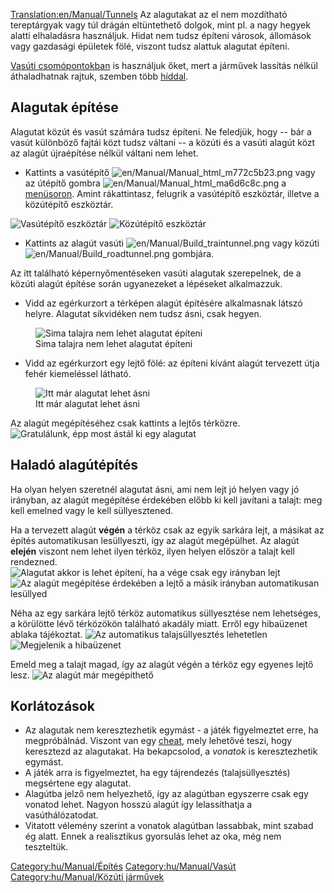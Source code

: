 [[Translation:en/Manual/Tunnels]]
{{hu/Manual/Tutorial/Oktatás}}
Az alagutakat az el nem mozdítható tereptárgyak vagy túl drágán eltüntethető dolgok, mint pl. a nagy hegyek alatti elhaladásra használjuk.
Hidat nem tudsz építeni városok, állomások vagy gazdasági épületek fölé, viszont tudsz alattuk alagutat építeni.

[[hu/Community/Junctionary/Main Page|Vasúti csomópontokban]] is használjuk őket, mert a járművek lassítás nélkül áthaladhatnak rajtuk, szemben több [[hu/Manual/Hidak|híddal]].

==Alagutak építése==
Alagutat közút és vasút számára tudsz építeni. Ne feledjük, hogy -- bár a vasút különböző fajtái közt tudsz váltani --  a közúti és a vasúti alagút közt az alagút újraépítése nélkül váltani nem lehet.

*Kattints a vasútépítő [[File:en/Manual/Manual html m772c5b23.png]] vagy az útépítő gombra [[File:en/Manual/Manual html ma6d6c8c.png]] a [[hu/Manual/Felhasználói felület#a-menusor|menüsoron]]. Amint rákattintasz, felugrik a vasútépítő eszköztár, illetve a közútépítő eszköztár.
[[File:hu/Manual/Railroad Construction.png|none|frame|Vasútépítő eszköztár]]
[[File:hu/Manual/Road construction.png|none|frame|Közútépítő eszköztár]]

*Kattints az alagút vasúti [[File:en/Manual/Build traintunnel.png]] vagy közúti [[File:en/Manual/Build roadtunnel.png]] gombjára.

Az itt található képernyőmentéseken vasúti alagutak szerepelnek, de a közúti alagút építése során ugyanezeket a lépéseket alkalmazzuk.

*Vidd az egérkurzort a térképen alagút építésére alkalmasnak látszó helyre. Alagutat síkvidéken nem tudsz ásni, csak hegyen.
[[File:en/Manual/Tunnel try.png|none|frame|Sima talajra nem lehet alagutat építeni]]

*Vidd az egérkurzort egy lejtő fölé: az építeni kívánt alagút tervezett útja fehér kiemeléssel látható.
[[File:en/Manual/Tunnel prepare first.png|none|frame|Itt már alagutat lehet ásni]]

Az alagút megépítéséhez csak kattints a lejtős térközre.
[[File:en/Manual/Tunnel built first.png|none|frame|Gratulálunk, épp most ástál ki egy alagutat]]

==Haladó alagútépítés==
Ha olyan helyen szeretnél alagutat ásni, ami nem lejt jó helyen vagy jó irányban, az alagút megépítése érdekében előbb ki kell javítani a talajt: meg kell emelned vagy le kell süllyesztened.

Ha a tervezett alagút '''végén''' a térköz csak az egyik sarkára lejt, a másikat az építés automatikusan lesüllyeszti, így az alagút megépülhet. Az alagút '''elején''' viszont nem lehet ilyen térköz, ilyen helyen először a talajt kell rendezned.
[[File:en/Manual/Tunnel prepare second.png|none|frame|Alagutat akkor is lehet építeni, ha a vége csak egy irányban lejt]]
[[File:en/Manual/Tunnel built second.png|none|frame|Az alagút megépítése érdekében a lejtő a másik irányban automatikusan lesüllyed]]

Néha az egy sarkára lejtő térköz automatikus süllyesztése nem lehetséges, a körülötte lévő térközökön található akadály miatt. Erről egy hibaüzenet ablaka tájékoztat.
[[File:en/Manual/Tunnel terraform third.png|none|frame|Az automatikus talajsüllyesztés lehetetlen]]
[[File:en/Manual/Tunnel error third.png|none|frame|Megjelenik a hibaüzenet]]

Emeld meg a talajt magad, így az alagút végén a térköz egy egyenes lejtő lesz.
[[File:en/Manual/Tunnel prepare third.png|none|frame|Az alagút már megépíthető]]

==Korlátozások==
* Az alagutak nem keresztezhetik egymást - a játék figyelmeztet erre, ha megpróbálnád. Viszont van egy [[en/Archive/Manual/Crossing tunnels|cheat]], mely lehetővé teszi, hogy keresztezd az alagutakat. Ha bekapcsolod, a ''vonatok'' is keresztezhetik egymást.
* A játék arra is figyelmeztet, ha egy tájrendezés (talajsüllyesztés) megsértene egy alagutat.
* Alagútba jelző nem helyezhető, így az alagútban egyszerre csak egy vonatod lehet. Nagyon hosszú alagút így  lelassíthatja a vasúthálózatodat.
* Vitatott vélemény szerint a vonatok alagútban lassabbak, mint szabad ég alatt. Ennek a realisztikus gyorsulás lehet az oka, még nem teszteltük.

[[Category:hu/Manual/Építés]]
[[Category:hu/Manual/Vasút]]
[[Category:hu/Manual/Közúti járművek]]